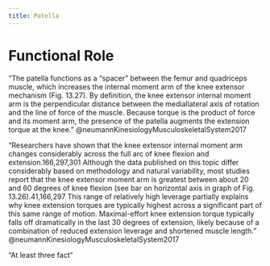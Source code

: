 ```yaml
---
title: Patella
---
```





# Functional Role

"The patella functions as a “spacer” between the femur and quadriceps muscle, which increases the internal moment arm of the knee extensor mechanism (Fig. 13.27). By definition, the knee extensor internal moment arm is the perpendicular distance between the mediallateral axis of rotation and the line of force of the muscle. Because torque is the product of force and its moment arm, the presence of the patella augments the extension torque at the knee." @neumannKinesiologyMusculoskeletalSystem2017 


"Researchers have shown that the knee extensor internal moment arm changes considerably across the full arc of knee flexion and extension.166,297,301 Although the data published on this topic differ considerably based on methodology and natural variability, most studies report that the knee extensor moment arm is greatest between about 20 and 60 degrees of knee flexion (see bar on horizontal axis in graph of Fig. 13.26).41,166,297 This range of relatively high leverage partially explains why knee extension torques are typically highest across a significant part of this same range of motion. Maximal-effort knee extension torque typically falls off dramatically in the last 30 degrees of extension, likely because of a combination of reduced extension leverage and shortened muscle length. " @neumannKinesiologyMusculoskeletalSystem2017

"At least three fact"